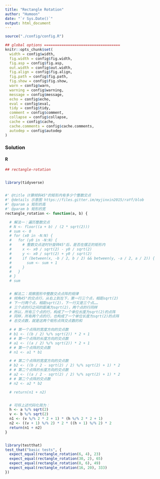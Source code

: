 ```yaml
---
title: "Rectangle Rotation"
author: "Humoon"
date: "`r Sys.Date()`"
output: html_document
---
```



```r
source("./config/config.R")

## global options ===================================
knitr::opts_chunk$set(
  width = config$width,
  fig.width = config$fig.width,
  fig.asp = config$fig.asp,
  out.width = config$out.width,
  fig.align = config$fig.align,
  fig.path = config$fig.path,
  fig.show = config$fig.show,
  warn = config$warn,
  warning = config$warning,
  message = config$message,
  echo = config$echo,
  eval = config$eval,
  tidy = config$tidy,
  comment = config$comment,
  collapse = config$collapse,
  cache = config$cache,
  cache.comments = config$cache.comments,
  autodep = config$autodep
)
```



### Solution

#### R
```r
## rectangle-rotation


library(tidyverse)


#' @title 计算倾斜45°的矩形内有多少个整数交点
#' @details 示意图 https://files.gitter.im/myjinxin2015/raYf/blob
#' @param a 矩形的高
#' @param b 矩形的宽
rectangle_rotation <- function(a, b) {

  # 解法一：遍历整数交点
  # N <- floor((a + b) / (2 * sqrt(2)))
  # sum <- 0
  # for (x0 in -N:N) {
  #   for (y0 in -N:N) {
  #     # 整数交点逆时针旋转45°后，是否在摆正的矩形内
  #     x <- x0 / sqrt(2) - y0 / sqrt(2)
  #     y <- x0 / sqrt(2) + y0 / sqrt(2)
  #     if (between(x, -b / 2, b / 2) && between(y, -a / 2, a / 2)) {
  #       sum <- sum + 1
  #     }
  #   }
  # }
  # sum


  # 解法二：观察图形中整数交点点阵的规律
  # 倾角45°的交点行，从右上到左下，第一行三个点，相距sqrt(2)
  # 下一行两个点，相距sqrt(2)，下一行又是三个点……
  # 三个点的行之间的距离为sqrt(2)，两个点的行同样
  # 所以，所有三个点的行，构成了一个单位长度为sqrt(2)的点阵
  # 同样，所有两个点的行，也构成了一个单位长度为sqrt(2)的点阵
  # 总交点数，就是这两个矩形点阵交点数的和

  # # 第一个点阵的宽度方向的交点数
  # b1 <- ((b / 2) %/% sqrt(2)) * 2 + 1
  # # 第一个点阵的长度方向的交点数
  # a1 <- ((a / 2) %/% sqrt(2)) * 2 + 1
  # # 第一个点阵的交点数
  # n1 <- a1 * b1

  # # 第二个点阵的宽度方向的交点数
  # b2 <- ((b / 2 - sqrt(2) / 2) %/% sqrt(2) + 1) * 2
  # # 第二个点阵的长度方向的交点数
  # a2 <- ((a / 2 - sqrt(2) / 2) %/% sqrt(2) + 1) * 2
  # # 第二个点阵的交点数
  # n2 <- a2 * b2

  # return(n1 + n2)


  # 可将上述代码化简为：
  h <- a %/% sqrt(2)
  v <- b %/% sqrt(2)
  n1 <- (v %/% 2 * 2 + 1) * (h %/% 2 * 2 + 1)
  n2 <- ((v + 1) %/% 2) * 2 * ((h + 1) %/% 2) * 2
  return(n1 + n2)
}


library(testthat)
test_that("basic tests", {
  expect_equal(rectangle_rotation(6, 4), 23)
  expect_equal(rectangle_rotation(30, 2), 65)
  expect_equal(rectangle_rotation(8, 6), 49)
  expect_equal(rectangle_rotation(16, 20), 333)
})
```


